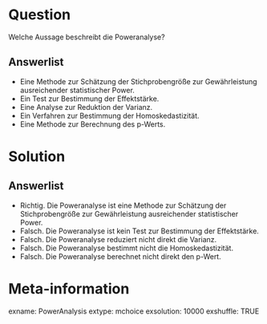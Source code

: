 Question 
======== 

Welche Aussage beschreibt die Poweranalyse?

Answerlist
----------

* Eine Methode zur Schätzung der Stichprobengröße zur Gewährleistung ausreichender statistischer Power.
* Ein Test zur Bestimmung der Effektstärke.
* Eine Analyse zur Reduktion der Varianz.
* Ein Verfahren zur Bestimmung der Homoskedastizität.
* Eine Methode zur Berechnung des p-Werts.

Solution
========

Answerlist
----------

* Richtig. Die Poweranalyse ist eine Methode zur Schätzung der Stichprobengröße zur Gewährleistung ausreichender statistischer Power.
* Falsch. Die Poweranalyse ist kein Test zur Bestimmung der Effektstärke.
* Falsch. Die Poweranalyse reduziert nicht direkt die Varianz.
* Falsch. Die Poweranalyse bestimmt nicht die Homoskedastizität.
* Falsch. Die Poweranalyse berechnet nicht direkt den p-Wert.

Meta-information
================
exname: PowerAnalysis
extype: mchoice
exsolution: 10000
exshuffle: TRUE
